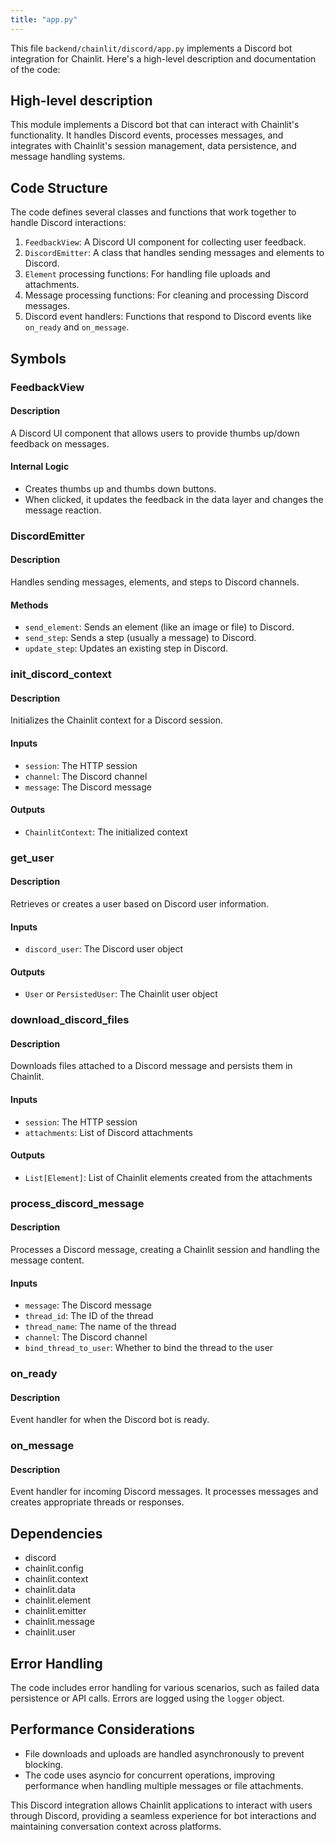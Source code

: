 ```yaml
---
title: "app.py"
---
```


This file `backend/chainlit/discord/app.py` implements a Discord bot integration for Chainlit. Here's a high-level description and documentation of the code:

## High-level description
This module implements a Discord bot that can interact with Chainlit's functionality. It handles Discord events, processes messages, and integrates with Chainlit's session management, data persistence, and message handling systems.

## Code Structure
The code defines several classes and functions that work together to handle Discord interactions:

1. `FeedbackView`: A Discord UI component for collecting user feedback.
2. `DiscordEmitter`: A class that handles sending messages and elements to Discord.
3. `Element` processing functions: For handling file uploads and attachments.
4. Message processing functions: For cleaning and processing Discord messages.
5. Discord event handlers: Functions that respond to Discord events like `on_ready` and `on_message`.

## Symbols

### FeedbackView
#### Description
A Discord UI component that allows users to provide thumbs up/down feedback on messages.

#### Internal Logic
- Creates thumbs up and thumbs down buttons.
- When clicked, it updates the feedback in the data layer and changes the message reaction.

### DiscordEmitter
#### Description
Handles sending messages, elements, and steps to Discord channels.

#### Methods
- `send_element`: Sends an element (like an image or file) to Discord.
- `send_step`: Sends a step (usually a message) to Discord.
- `update_step`: Updates an existing step in Discord.

### init_discord_context
#### Description
Initializes the Chainlit context for a Discord session.

#### Inputs
- `session`: The HTTP session
- `channel`: The Discord channel
- `message`: The Discord message

#### Outputs
- `ChainlitContext`: The initialized context

### get_user
#### Description
Retrieves or creates a user based on Discord user information.

#### Inputs
- `discord_user`: The Discord user object

#### Outputs
- `User` or `PersistedUser`: The Chainlit user object

### download_discord_files
#### Description
Downloads files attached to a Discord message and persists them in Chainlit.

#### Inputs
- `session`: The HTTP session
- `attachments`: List of Discord attachments

#### Outputs
- `List[Element]`: List of Chainlit elements created from the attachments

### process_discord_message
#### Description
Processes a Discord message, creating a Chainlit session and handling the message content.

#### Inputs
- `message`: The Discord message
- `thread_id`: The ID of the thread
- `thread_name`: The name of the thread
- `channel`: The Discord channel
- `bind_thread_to_user`: Whether to bind the thread to the user

### on_ready
#### Description
Event handler for when the Discord bot is ready.

### on_message
#### Description
Event handler for incoming Discord messages. It processes messages and creates appropriate threads or responses.

## Dependencies
- discord
- chainlit.config
- chainlit.context
- chainlit.data
- chainlit.element
- chainlit.emitter
- chainlit.message
- chainlit.user

## Error Handling
The code includes error handling for various scenarios, such as failed data persistence or API calls. Errors are logged using the `logger` object.

## Performance Considerations
- File downloads and uploads are handled asynchronously to prevent blocking.
- The code uses asyncio for concurrent operations, improving performance when handling multiple messages or file attachments.

This Discord integration allows Chainlit applications to interact with users through Discord, providing a seamless experience for bot interactions and maintaining conversation context across platforms.